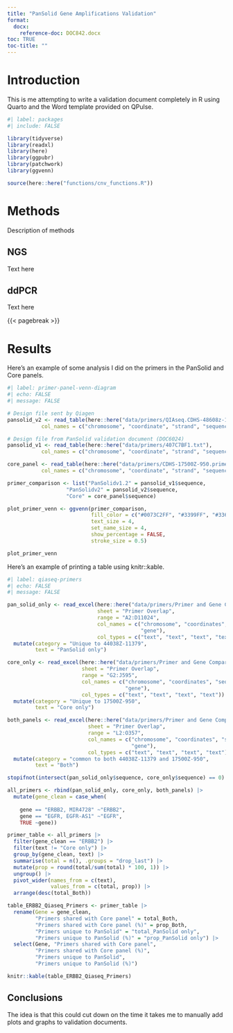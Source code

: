 ```yaml
---
title: "PanSolid Gene Amplifications Validation"
format: 
  docx:
    reference-doc: DOC842.docx
toc: TRUE
toc-title: ""
---
```


# Introduction

This is me attempting to write a validation document completely in R using Quarto and the Word template provided on QPulse.

```r
#| label: packages
#| include: FALSE

library(tidyverse)
library(readxl)
library(here)
library(ggpubr)
library(patchwork)
library(ggvenn)

source(here::here("functions/cnv_functions.R"))

```

# Methods

Description of methods

## NGS

Text here

## ddPCR

Text here

{{< pagebreak >}}

# Results

Here's an example of some analysis I did on the primers in the PanSolid and Core panels.

```r
#| label: primer-panel-venn-diagram
#| echo: FALSE
#| message: FALSE

# Design file sent by Qiagen
pansolid_v2 <- read_table(here::here("data/primers/QIAseq.CDHS-48608z-11752.primers3.txt"),
           col_names = c("chromosome", "coordinate", "strand", "sequence"))

# Design file from PanSolid validation document (DOC6024)
pansolid_v1 <- read_table(here::here("data/primers/407C7BF1.txt"),
           col_names = c("chromosome", "coordinate", "strand", "sequence"))

core_panel <- read_table(here::here("data/primers/CDHS-17500Z-950.primer3.txt"),
           col_names = c("chromosome", "coordinate", "strand", "sequence"))

primer_comparison <- list("PanSolidv1.2" = pansolid_v1$sequence, 
                   "PanSolidv2" = pansolid_v2$sequence,
                   "Core" = core_panel$sequence)

plot_primer_venn <- ggvenn(primer_comparison,
                           fill_color = c("#0073C2FF", "#3399FF", "#3366CC"),
                           text_size = 4,
                           set_name_size = 4,
                           show_percentage = FALSE,
                           stroke_size = 0.5)

plot_primer_venn

```

Here's an example of printing a table using knitr::kable.

```r
#| label: qiaseq-primers
#| echo: FALSE
#| message: FALSE

pan_solid_only <- read_excel(here::here("data/primers/Primer and Gene Comparison.xlsx"),
                             sheet = "Primer Overlap",
                             range = "A2:D11024",
                             col_names = c("chromosome", "coordinates", "sequence",
                                           "gene"),
                             col_types = c("text", "text", "text", "text")) |> 
  mutate(category = "Unique to 44038Z-11379",
         text = "PanSolid only")

core_only <- read_excel(here::here("data/primers/Primer and Gene Comparison.xlsx"),
                        sheet = "Primer Overlap",
                        range = "G2:J595",
                        col_names = c("chromosome", "coordinates", "sequence",
                                      "gene"),
                        col_types = c("text", "text", "text", "text")) |> 
  mutate(category = "Unique to 17500Z-950",
         text = "Core only")

both_panels <- read_excel(here::here("data/primers/Primer and Gene Comparison.xlsx"),
                          sheet = "Primer Overlap",
                          range = "L2:O357",
                          col_names = c("chromosome", "coordinates", "sequence",
                                        "gene"),
                          col_types = c("text", "text", "text", "text")) |> 
  mutate(category = "common to both 44038Z-11379 and 17500Z-950",
         text = "Both")

stopifnot(intersect(pan_solid_only$sequence, core_only$sequence) == 0)

all_primers <- rbind(pan_solid_only, core_only, both_panels) |> 
  mutate(gene_clean = case_when(
    
    gene == "ERBB2, MIR4728" ~"ERBB2",
    gene == "EGFR, EGFR-AS1" ~"EGFR",
    TRUE ~gene)) 

primer_table <- all_primers |> 
  filter(gene_clean == "ERBB2") |>
  filter(text != "Core only") |> 
  group_by(gene_clean, text) |> 
  summarise(total = n(), .groups = "drop_last") |> 
  mutate(prop = round(total/sum(total) * 100, 1)) |> 
  ungroup() |> 
  pivot_wider(names_from = c(text),
              values_from = c(total, prop)) |> 
  arrange(desc(total_Both))

table_ERBB2_Qiaseq_Primers <- primer_table |> 
  rename(Gene = gene_clean,
         "Primers shared with Core panel" = total_Both,
         "Primers shared with Core panel (%)" = prop_Both,
         "Primers unique to PanSolid" = "total_PanSolid only",
         "Primers unique to PanSolid (%)" = "prop_PanSolid only") |> 
  select(Gene, "Primers shared with Core panel",
         "Primers shared with Core panel (%)",
         "Primers unique to PanSolid",
         "Primers unique to PanSolid (%)")

knitr::kable(table_ERBB2_Qiaseq_Primers) 

```

## Conclusions

The idea is that this could cut down on the time it takes me to manually add plots and graphs to validation documents.
